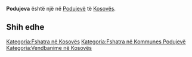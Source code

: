 {{Fshat në 
 | Emri                = Podujeva
 | EmriAlt                = 
 | NAME_SHORT_FORM=      
 | NAME_GENERIC=      
 | NAME_SORT_NAME_RO=      PODUJEVA
 | FULL_NAME_RO = Podujeva
 | FULL_NAME_ND_RO=Podujeva
 | SORT_NAME_RG=PODUJEVA
 | FULL_NAME_RG=Podujeva
 | FULL_NAME_ND_RG=Podujeva
 | SRP_NAME_SHORT_FORM=      
 | SRP_NAME_GENERIC=      
 | SRP_NAME_SORT_NAME_RO=      
 | SRP_FULL_NAME_RO = 
 | SRP_FULL_NAME_ND_RO=
 | SRP_SORT_NAME_RG=
 | SRP_FULL_NAME_RG=
 | SRP_FULL_NAME_ND_RG=
 | Emri (Rasa dhanore) = 
 | Figura              = 
 | Shteti              = Kosovo
 | Komuna              = Podujevë
 | Kodi postar         = 
 | Sipërfaqja          = 

 | Popullsia           = 

 | Regj. i popullsisë  = 
 | Dend. e popullsisë  = 
 | Faqja zyrtare       = 
 <!--- Koordinatat ----> 
 | Gjerësia            = 42.911098
 | Gjatësia            = 21.189942
 | Lartësia            = 
}}
'''Podujeva''' është një [[]] në [[Podujevë]] të [[Kosovës]].

<!-- == Gjeografia == -->
<!-- == Historia == -->
<!-- == Demografia == -->
== Shih edhe ==
{{Komuna Podujevë}}
{{Kosovo-Administrata-Cung}}

[[Kategoria:Fshatra në Kosovës]]
[[Kategoria:Fshatra në Kommunes Podujevë]]
[[Kategoria:Vendbanime në Kosovës]]